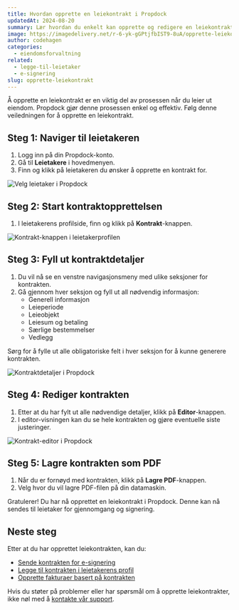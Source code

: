 ```yaml
---
title: Hvordan opprette en leiekontrakt i Propdock
updatedAt: 2024-08-20
summary: Lær hvordan du enkelt kan opprette og redigere en leiekontrakt for dine leietakere i Propdock.
image: https://imagedelivery.net/r-6-yk-gGPtjfbIST9-8uA/opprette-leiekontrakt/public
author: codehagen
categories:
  - eiendomsforvaltning
related:
  - legge-til-leietaker
  - e-signering
slug: opprette-leiekontrakt
---
```


Å opprette en leiekontrakt er en viktig del av prosessen når du leier ut eiendom. Propdock gjør denne prosessen enkel og effektiv. Følg denne veiledningen for å opprette en leiekontrakt.

## Steg 1: Naviger til leietakeren

1. Logg inn på din Propdock-konto.
2. Gå til **Leietakere** i hovedmenyen.
3. Finn og klikk på leietakeren du ønsker å opprette en kontrakt for.

<Image
  alt="Velg leietaker i Propdock"
  src="https://imagedelivery.net/r-6-yk-gGPtjfbIST9-8uA/velg-leietaker/public"
  width={1200}
  height={675}
/>

## Steg 2: Start kontraktopprettelsen

1. I leietakerens profilside, finn og klikk på **Kontrakt**-knappen.

<Image
  alt="Kontrakt-knappen i leietakerprofilen"
  src="https://imagedelivery.net/r-6-yk-gGPtjfbIST9-8uA/kontrakt-knapp/public"
  width={800}
  height={400}
/>

## Steg 3: Fyll ut kontraktdetaljer

1. Du vil nå se en venstre navigasjonsmeny med ulike seksjoner for kontrakten.
2. Gå gjennom hver seksjon og fyll ut all nødvendig informasjon:
   - Generell informasjon
   - Leieperiode
   - Leieobjekt
   - Leiesum og betaling
   - Særlige bestemmelser
   - Vedlegg

<Note variant="info">
  Sørg for å fylle ut alle obligatoriske felt i hver seksjon for å kunne generere kontrakten.
</Note>

<Image
  alt="Kontraktdetaljer i Propdock"
  src="https://imagedelivery.net/r-6-yk-gGPtjfbIST9-8uA/kontraktdetaljer/public"
  width={1000}
  height={600}
/>

## Steg 4: Rediger kontrakten

1. Etter at du har fylt ut alle nødvendige detaljer, klikk på **Editor**-knappen.
2. I editor-visningen kan du se hele kontrakten og gjøre eventuelle siste justeringer.

<Image
  alt="Kontrakt-editor i Propdock"
  src="https://imagedelivery.net/r-6-yk-gGPtjfbIST9-8uA/kontrakt-editor/public"
  width={1200}
  height={675}
/>

## Steg 5: Lagre kontrakten som PDF

1. Når du er fornøyd med kontrakten, klikk på **Lagre PDF**-knappen.
2. Velg hvor du vil lagre PDF-filen på din datamaskin.

<Note variant="success">
  Gratulerer! Du har nå opprettet en leiekontrakt i Propdock. Denne kan nå sendes til leietaker for gjennomgang og signering.
</Note>

## Neste steg

Etter at du har opprettet leiekontrakten, kan du:

- [Sende kontrakten for e-signering](e-signering)
- [Legge til kontrakten i leietakerens profil](legge-til-dokumenter)
- [Opprette fakturaer basert på kontrakten](hvordan-sende-faktura)

Hvis du støter på problemer eller har spørsmål om å opprette leiekontrakter, ikke nøl med å [kontakte vår support](mailto:support@propdock.no).